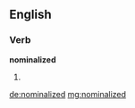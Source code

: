 ==English==

===Verb===
'''nominalized'''

# {{past of|nominalize}}

[[de:nominalized]]
[[mg:nominalized]]